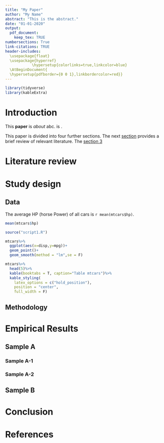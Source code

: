 ```yaml
---
title: "My Paper"
author: "My Name"
abstract: "This is the abstract."
date: "01-01-2020"
output: 
  pdf_document:
    keep_tex: TRUE
numbersections: True
link-citations: TRUE
header-includes:
  \usepackage{float} 
  \usepackage{hyperref} 
            \hypersetup{colorlinks=true,linkcolor=blue}
  \AtBeginDocument{
  \hypersetup{pdfborder={0 0 1},linkbordercolor=red}}
---
```


```r
library(tidyverse)
library(kableExtra)
```


# Introduction

This **paper** is *about* abc.
\newline
\underline{This} \textbf{paper} is \textit{about} \textcolor{red}{abc}.

This paper is divided into four further sections.
The next [section](#literaturereview) provides a brief review of
relevant literature.
The [section 3](#studydesign)

\newpage

# Literature review {#literaturereview}

# Study design {#studydesign}

## Data

The average HP (horse Power) of all cars is `r mean(mtcars$hp)`.

```r
mean(mtcars$hp)
```

```r
source("script1.R")
```


```r
mtcars%>%
  ggplot(aes(x=disp,y=mpg))+
  geom_point()+
  geom_smooth(method = "lm",se = F)
```


```r
mtcars%>%
  head(5)%>%
  kable(booktabs = T, caption="Table mtcars")%>%
  kable_styling(
    latex_options = c("hold_position"),
    position = "center",
    full_width = F)
```


## Methodology

# Empirical Results

## Sample A

### Sample A-1

### Sample A-2

## Sample B

# Conclusion

# References {-}